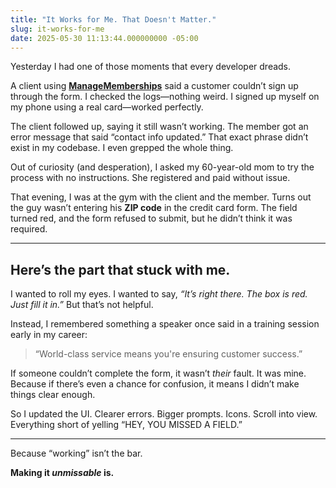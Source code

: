 ```yaml
---
title: "It Works for Me. That Doesn't Matter."
slug: it-works-for-me
date: 2025-05-30 11:13:44.000000000 -05:00
---
```


Yesterday I had one of those moments that every developer dreads.

A client using [**ManageMemberships**](https://managememberships.com) said a customer couldn’t sign up through the form. I checked the logs—nothing weird. I signed up myself on my phone using a real card—worked perfectly.

The client followed up, saying it still wasn’t working. The member got an error message that said “contact info updated.” That exact phrase didn’t exist in my codebase. I even grepped the whole thing.

Out of curiosity (and desperation), I asked my 60-year-old mom to try the process with no instructions. She registered and paid without issue.

That evening, I was at the gym with the client and the member. Turns out the guy wasn’t entering his **ZIP code** in the credit card form. The field turned red, and the form refused to submit, but he didn’t think it was required.

---

<h2 class="bold text-2xl mt-4">Here’s the part that stuck with me.</h2>

I wanted to roll my eyes. I wanted to say, *“It’s right there. The box is red. Just fill it in.”* But that’s not helpful.

Instead, I remembered something a speaker once said in a training session early in my career:

> “World-class service means you're ensuring customer success.”

If someone couldn’t complete the form, it wasn’t *their* fault. It was mine. Because if there’s even a chance for confusion, it means I didn’t make things clear enough.

So I updated the UI. Clearer errors. Bigger prompts. Icons. Scroll into view. Everything short of yelling “HEY, YOU MISSED A FIELD.”

---

Because “working” isn’t the bar.

**Making it _unmissable_ is.**